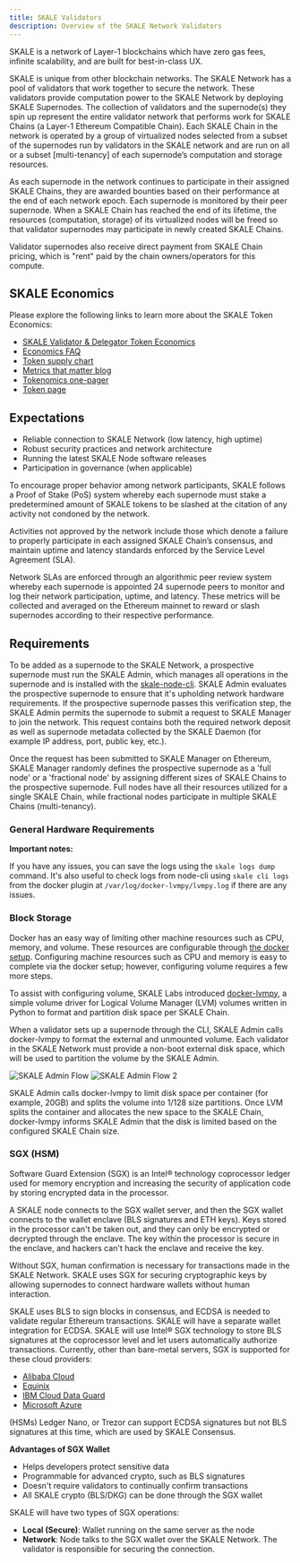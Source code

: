 ```yaml
---
title: SKALE Validators
description: Overview of the SKALE Network Validators
---
```


SKALE is a network of Layer-1 blockchains which have zero gas fees, infinite scalability,
and are built for best-in-class UX.

SKALE is unique from other blockchain networks. The SKALE Network has a pool of validators that work together
to secure the network. These validators provide computation power to the SKALE Network by deploying SKALE Supernodes.
The collection of validators and the supernode(s) they spin up represent the entire validator network that performs
work for SKALE Chains (a Layer-1 Ethereum Compatible Chain). Each SKALE Chain in the network is operated by a
group of virtualized nodes selected from a subset of the supernodes run by validators in the SKALE network and
are run on all or a subset [multi-tenancy] of each supernode’s computation and storage resources.

As each supernode in the network continues to participate in their assigned SKALE Chains, they are awarded
bounties based on their performance at the end of each network epoch. Each supernode is monitored by their peer
supernode. When a SKALE Chain has reached the end of its lifetime, the resources (computation, storage) of its
virtualized nodes will be freed so that validator supernodes may participate in newly created SKALE Chains.

Validator supernodes also receive direct payment from SKALE Chain pricing, which is "rent" paid by the chain owners/operators
for this compute.

## SKALE Economics

Please explore the following links to learn more about the SKALE Token Economics:

- [SKALE Validator & Delegator Token Economics](https://skale.network/blog/validator-economics)
- [Economics FAQ](https://skale.network/blog/skale-update-economics-faq)
- [Token supply chart](https://supply.skale.network/supply/index.html)
- [Metrics that matter blog](https://skale.network/blog/metrics-that-matter-for-token-launches)
- [Tokenomics one-pager](https://skale.network/tokenomics)
- [Token page](https://skale.network/token)

## Expectations

- Reliable connection to SKALE Network (low latency, high uptime)
- Robust security practices and network architecture
- Running the latest SKALE Node software releases
- Participation in governance (when applicable)

To encourage proper behavior among network participants, SKALE follows a Proof of Stake (PoS) system whereby each supernode must
stake a predetermined amount of SKALE tokens to be slashed at the citation of any activity not condoned by the network.

Activities not approved by the network include those which denote a failure to properly participate in each assigned SKALE
Chain’s consensus, and maintain uptime and latency standards enforced by the Service Level Agreement (SLA).

Network SLAs are enforced through an algorithmic peer review system whereby each supernode is appointed 24 supernode peers to
monitor and log their network participation, uptime, and latency. These metrics will be collected and averaged on the
Ethereum mainnet to reward or slash supernodes according to their respective performance.

## Requirements

To be added as a supernode to the SKALE Network, a prospective supernode must run the SKALE Admin, which manages all operations in the supernode and is
installed with the [skale-node-cli](/ecosystem/validators/validator-cli). SKALE Admin evaluates the prospective supernode to ensure that it's upholding
network hardware requirements. If the prospective supernode passes this verification step, the SKALE Admin permits the supernode to submit a request
to SKALE Manager to join the network. This request contains both the required network deposit as well as supernode metadata collected by the
SKALE Daemon (for example IP address, port, public key, etc.).

Once the request has been submitted to SKALE Manager on Ethereum, SKALE Manager randomly defines the prospective supernode as a 'full node' or
a 'fractional node' by assigning different sizes of SKALE Chains to the prospective supernode. Full nodes have all their resources utilized
for a single SKALE Chain, while fractional nodes participate in multiple SKALE Chains (multi-tenancy).

### General Hardware Requirements

**Important notes:**

If you have any issues, you can save the logs using the `skale logs dump` command. It's also useful to check logs from node-cli using `skale cli logs`
from the docker plugin at `/var/log/docker-lvmpy/lvmpy.log` if there are any issues.

### Block Storage

Docker has an easy way of limiting other machine resources such as CPU, memory, and volume. These resources are configurable through
[the docker setup](https://docs.docker.com/config/containers/resource_constraints/?source=post_page-----9859682f4147----------------------).
Configuring machine resources such as CPU and memory is easy to complete via the docker setup; however, configuring volume requires a few more steps.

To assist with configuring volume, SKALE Labs introduced [docker-lvmpy](https://github.com/skalenetwork/docker-lvmpy), a simple volume driver
for Logical Volume Manager (LVM) volumes written in Python to format and partition disk space per SKALE Chain.

When a validator sets up a supernode through the CLI, SKALE Admin calls docker-lvmpy to format the external and unmounted volume. Each validator in the SKALE Network must provide a non-boot external disk space, which will be used to partition the volume by the SKALE Admin.

![SKALE Admin Flow](https://assets.website-files.com/5be05ae542686c4ebf192462/5d9ce199ca4f18fa76e29ca0_Screen%20Shot%202019-10-08%20at%2012.19.30%20PM.png)
![SKALE Admin Flow 2](https://assets.website-files.com/5be05ae542686c4ebf192462/5d9ce198d4f7a4dcff8cd609_Screen%20Shot%202019-10-08%20at%2012.19.46%20PM.png)

SKALE Admin calls docker-lvmpy to limit disk space per container (for example, 20GB) and splits the volume into 1/128 size partitions.
Once LVM splits the container and allocates the new space to the SKALE Chain, docker-lvmpy informs SKALE Admin that the disk is limited based
on the configured SKALE Chain size.

### SGX (HSM)

Software Guard Extension (SGX) is an Intel® technology coprocessor ledger used for memory encryption and increasing the security of application code
by storing encrypted data in the processor.

A SKALE node connects to the SGX wallet server, and then the SGX wallet connects to the wallet enclave (BLS signatures and ETH keys). Keys
stored in the processor can't be taken out, and they can only be encrypted or decrypted through the enclave. The key within the processor is secure
in the enclave, and hackers can't hack the enclave and receive the key.

Without SGX, human confirmation is necessary for transactions made in the SKALE Network. SKALE uses SGX for securing cryptographic keys by allowing
supernodes to connect hardware wallets without human interaction.

SKALE uses BLS to sign blocks in consensus, and ECDSA is needed to validate regular Ethereum transactions. SKALE will have a separate
wallet integration for ECDSA. SKALE will use Intel® SGX technology to store BLS signatures at the coprocessor level and let users automatically
authorize transactions. Currently, other than bare-metal servers, SGX is supported for these cloud providers:

- [Alibaba Cloud](https://www.alibabacloud.com/help/doc-detail/108507.html?spm=a2c5t.10695662.1996646101.searchclickresult.84d1a80dPBX0Di)
- [Equinix](https://www.equinix.com/services/edge-services/smartkey/)
- [IBM Cloud Data Guard](https://www.ibm.com/cloud/blog/data-use-protection-ibm-cloud-using-intel-sgx?mhsrc=ibmsearch_a&mhq=sgx)
- [Microsoft Azure](https://www.intel.com/content/www/us/en/architecture-and-technology/software-guard-extensions/microsoft-confidential-computing-sgx-video.html)

(HSMs) Ledger Nano, or Trezor can support ECDSA signatures but not BLS signatures at this time, which are used by SKALE Consensus.

**Advantages of SGX Wallet**

- Helps developers protect sensitive data
- Programmable for advanced crypto, such as BLS signatures
- Doesn't require validators to continually confirm transactions
- All SKALE crypto (BLS/DKG) can be done through the SGX wallet

SKALE will have two types of SGX operations:

- **Local (Secure)**: Wallet running on the same server as the node
- **Network**: Node talks to the SGX wallet over the SKALE Network. The validator is responsible for securing the connection.
